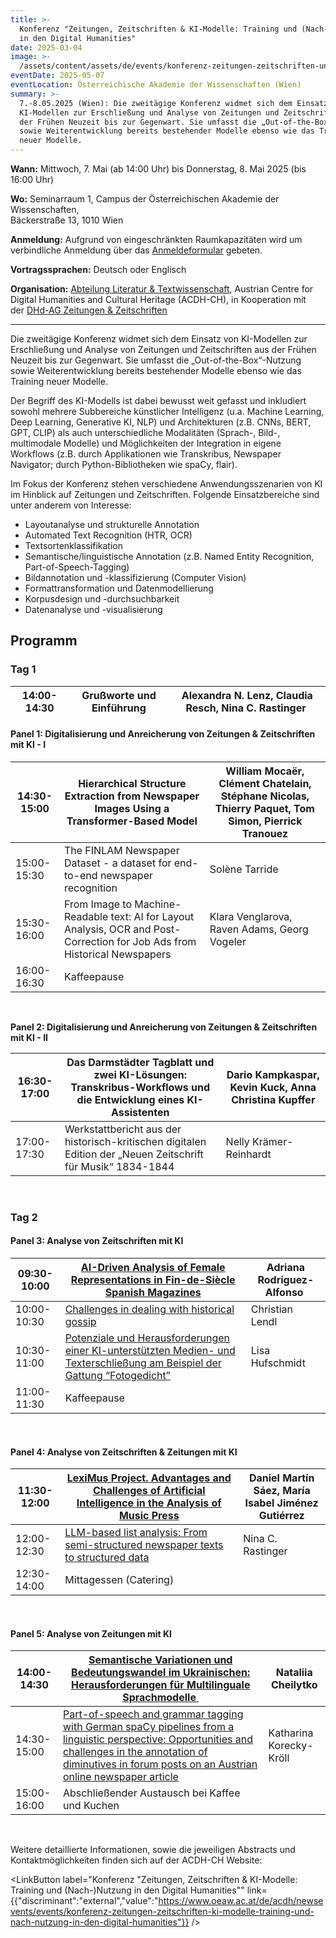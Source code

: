 ```yaml
---
title: >-
  Konferenz "Zeitungen, Zeitschriften & KI-Modelle: Training und (Nach-)Nutzung
  in den Digital Humanities"
date: 2025-03-04
image: >-
  /assets/content/assets/de/events/konferenz-zeitungen-zeitschriften-und-ki-modelle/image.jpg
eventDate: 2025-05-07
eventLocation: Österreichische Akademie der Wissenschaften (Wien)
summary: >-
  7.-8.05.2025 (Wien): Die zweitägige Konferenz widmet sich dem Einsatz von
  KI-Modellen zur Erschließung und Analyse von Zeitungen und Zeitschriften aus
  der Frühen Neuzeit bis zur Gegenwart. Sie umfasst die „Out-of-the-Box“-Nutzung
  sowie Weiterentwicklung bereits bestehender Modelle ebenso wie das Training
  neuer Modelle.
---
```

**Wann:** Mittwoch, 7. Mai (ab 14:00 Uhr) bis Donnerstag, 8. Mai 2025 (bis 16:00 Uhr)

**Wo:** Seminarraum 1, Campus der Österreichischen Akademie der Wissenschaften,\
Bäckerstraße 13, 1010 Wien

**Anmeldung:** Aufgrund von eingeschränkten Raumkapazitäten wird um verbindliche Anmeldung über das [Anmeldeformular](https://www.oeaw.ac.at/de/acdh/newsevents/registration/anmeldung-zur-konferenz-conference-registration) gebeten.

**Vortragssprachen:** Deutsch oder Englisch

**Organisation:** [Abteilung Literatur & Textwissenschaft](https://www.oeaw.ac.at/de/acdh/forschung/literatur-textwissenschaft), Austrian Centre for Digital Humanities and Cultural Heritage (ACDH-CH), in Kooperation mit der [DHd-AG Zeitungen & Zeitschriften](https://dhd-ag-zz.github.io/)

---

Die zweitägige Konferenz widmet sich dem Einsatz von KI-Modellen zur Erschließung und Analyse von Zeitungen und Zeitschriften aus der Frühen Neuzeit bis zur Gegenwart. Sie umfasst die „Out-of-the-Box“-Nutzung sowie Weiterentwicklung bereits bestehender Modelle ebenso wie das Training neuer Modelle.

Der Begriff des KI-Modells ist dabei bewusst weit gefasst und inkludiert sowohl mehrere Subbereiche künstlicher Intelligenz (u.a. Machine Learning, Deep Learning, Generative KI, NLP) und Architekturen (z.B. CNNs, BERT, GPT, CLIP) als auch unterschiedliche Modalitäten (Sprach-, Bild-, multimodale Modelle) und Möglichkeiten der Integration in eigene Workflows (z.B. durch Applikationen wie Transkribus, Newspaper Navigator; durch Python-Bibliotheken wie spaCy, flair).

Im Fokus der Konferenz stehen verschiedene Anwendungsszenarien von KI im Hinblick auf Zeitungen und Zeitschriften. Folgende Einsatzbereiche sind unter anderem von Interesse:

* Layoutanalyse und strukturelle Annotation
* Automated Text Recognition (HTR, OCR)
* Textsortenklassifikation
* Semantische/linguistische Annotation (z.B. Named Entity Recognition, Part-of-Speech-Tagging)
* Bildannotation und -klassifizierung (Computer Vision)
* Formattransformation und Datenmodellierung
* Korpusdesign und -durchsuchbarkeit
* Datenanalyse und -visualisierung

## Programm

### **Tag 1**

| 14:00-14:30 | Grußworte und Einführung | Alexandra N. Lenz, Claudia Resch, Nina C. Rastinger  |
| ----------- | ------------------------ | ---------------------------------------------------- |

#### **Panel 1: Digitalisierung und Anreicherung von Zeitungen & Zeitschriften mit KI - I**

| 14:30-15:00 | Hierarchical Structure Extraction from Newspaper Images Using a Transformer-Based Model                                     | William Mocaër, Clément Chatelain, Stéphane Nicolas, Thierry Paquet, Tom Simon, Pierrick Tranouez |
| ----------- | --------------------------------------------------------------------------------------------------------------------------- | ------------------------------------------------------------------------------------------------- |
| 15:00-15:30 | The FINLAM Newspaper Dataset - a dataset for end-to-end newspaper recognition                                               | Solène Tarride                                                                                    |
| 15:30-16:00 | From Image to Machine-Readable text: AI for Layout Analysis, OCR and Post-Correction for Job Ads from Historical Newspapers | Klara Venglarova, Raven Adams, Georg Vogeler                                                      |
| 16:00-16:30 | Kaffeepause                                                                                                                 |                                                                                                   |

 

**Panel 2: Digitalisierung und Anreicherung von Zeitungen & Zeitschriften mit KI - II**

| 16:30-17:00 | Das Darmstädter Tagblatt und zwei KI-Lösungen: Transkribus-Workflows und die Entwicklung eines KI-Assistenten | Dario Kampkaspar, Kevin Kuck, Anna Christina Kupffer |
| ----------- | ------------------------------------------------------------------------------------------------------------- | ---------------------------------------------------- |
| 17:00-17:30 | Werkstattbericht aus der historisch-kritischen digitalen Edition der „Neuen Zeitschrift für Musik“ 1834-1844  | Nelly Krämer-Reinhardt                               |

 

### **Tag 2**

#### **Panel 3: Analyse von Zeitschriften mit KI**

| 09:30-10:00 | [AI-Driven Analysis of Female Representations in Fin-de-Siècle Spanish Magazines](https://www.oeaw.ac.at/de/acdh/newsevents/events/konferenz-zeitungen-zeitschriften-ki-modelle-training-und-nach-nutzung-in-den-digital-humanities#c274289)                                            | Adriana Rodríguez-Alfonso  |
| ----------- | --------------------------------------------------------------------------------------------------------------------------------------------------------------------------------------------------------------------------------------------------------------------------------------- | -------------------------- |
| 10:00-10:30 | [Challenges in dealing with historical gossip](https://www.oeaw.ac.at/de/acdh/newsevents/events/konferenz-zeitungen-zeitschriften-ki-modelle-training-und-nach-nutzung-in-den-digital-humanities#c274291)                                                                               | Christian Lendl            |
| 10:30-11:00 | [Potenziale und Herausforderungen einer KI-unterstützten Medien- und Texterschließung am Beispiel der Gattung “Fotogedicht”](https://www.oeaw.ac.at/de/acdh/newsevents/events/konferenz-zeitungen-zeitschriften-ki-modelle-training-und-nach-nutzung-in-den-digital-humanities#c274293) | Lisa Hufschmidt            |
| 11:00-11:30 | Kaffeepause                                                                                                                                                                                                                                                                             |                            |

 

#### **Panel 4: Analyse von Zeitschriften & Zeitungen mit KI**

| 11:30-12:00 | [LexiMus Project. Advantages and Challenges of Artificial Intelligence in the Analysis of Music Press](https://www.oeaw.ac.at/de/acdh/newsevents/events/konferenz-zeitungen-zeitschriften-ki-modelle-training-und-nach-nutzung-in-den-digital-humanities#c274296) | Daniel Martín Sáez, María Isabel Jiménez Gutiérrez |
| ----------- | ----------------------------------------------------------------------------------------------------------------------------------------------------------------------------------------------------------------------------------------------------------------- | -------------------------------------------------- |
| 12:00-12:30 | [LLM-based list analysis: From semi-structured newspaper texts to structured data](https://www.oeaw.ac.at/de/acdh/newsevents/events/konferenz-zeitungen-zeitschriften-ki-modelle-training-und-nach-nutzung-in-den-digital-humanities#c274298)                     | Nina C. Rastinger                                  |
| 12:30-14:00 | Mittagessen (Catering)                                                                                                                                                                                                                                            |                                                    |

 

#### **Panel 5: Analyse von Zeitungen mit KI**

| 14:00-14:30 | [Semantische Variationen und Bedeutungswandel im Ukrainischen: Herausforderungen für Multilinguale Sprachmodelle ](https://www.oeaw.ac.at/de/acdh/newsevents/events/konferenz-zeitungen-zeitschriften-ki-modelle-training-und-nach-nutzung-in-den-digital-humanities#c274301)                                                                                                   | Nataliia Cheilytko      |
| ----------- | ------------------------------------------------------------------------------------------------------------------------------------------------------------------------------------------------------------------------------------------------------------------------------------------------------------------------------------------------------------------------------- | ----------------------- |
| 14:30-15:00 | [Part-of-speech and grammar tagging with German spaCy pipelines from a linguistic perspective: Opportunities and challenges in the annotation of diminutives in forum posts on an Austrian online newspaper article](https://www.oeaw.ac.at/de/acdh/newsevents/events/konferenz-zeitungen-zeitschriften-ki-modelle-training-und-nach-nutzung-in-den-digital-humanities#c274303) | Katharina Korecky-Kröll |
| 15:00-16:00 | Abschließender Austausch bei Kaffee und Kuchen                                                                                                                                                                                                                                                                                                                                  |                         |

 

Weitere detaillierte Informationen, sowie die jeweiligen Abstracts und Kontaktmöglichkeiten finden sich auf der ACDH-CH Website:

<LinkButton label="Konferenz &#x22;Zeitungen, Zeitschriften & KI-Modelle: Training und (Nach-)Nutzung in den Digital Humanities&#x22;" link={{"discriminant":"external","value":"https://www.oeaw.ac.at/de/acdh/newsevents/events/konferenz-zeitungen-zeitschriften-ki-modelle-training-und-nach-nutzung-in-den-digital-humanities"}} />
